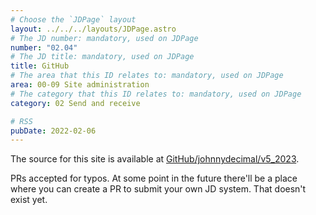 ```yaml
---
# Choose the `JDPage` layout
layout: ../../../layouts/JDPage.astro
# The JD number: mandatory, used on JDPage
number: "02.04"
# The JD title: mandatory, used on JDPage
title: GitHub
# The area that this ID relates to: mandatory, used on JDPage
area: 00-09 Site administration
# The category that this ID relates to: mandatory, used on JDPage
category: 02 Send and receive

# RSS
pubDate: 2022-02-06
---
```


The source for this site is available at [GitHub/johnnydecimal/v5_2023](https://github.com/johnnydecimal/v5_2023).

PRs accepted for typos. At some point in the future there'll be a place where you can create a PR to submit your own JD system. That doesn't exist yet.
